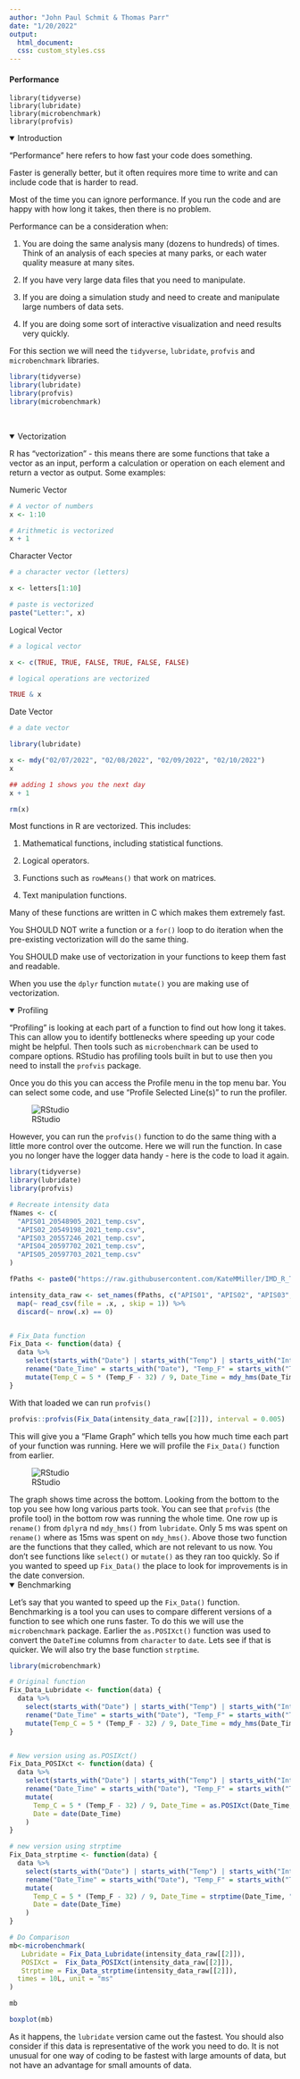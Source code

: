 ```yaml
---
author: "John Paul Schmit & Thomas Parr"
date: "1/20/2022"
output: 
  html_document:
  css: custom_styles.css
---
```


#### Performance
```r_Day2_Mod3_librarys
library(tidyverse)
library(lubridate)
library(microbenchmark)
library(profvis)
```

  
<details open><summary class='drop'>Introduction</summary>

"Performance" here refers to how fast your code does something.

Faster is generally better, but it often requires more time to write and can include code that is harder to read.

Most of the time you can ignore performance. If you run the code and are happy with how long it takes, then there is no problem.

Performance can be a consideration when:

  1) You are doing the same analysis many (dozens to hundreds) of times. Think of an analysis of each species at many parks, or each water quality measure at many sites.  
    
  2) If you have very large data files that you need to manipulate.  
    
  3) If you are doing a simulation study and need to create and manipulate large numbers of data sets. 
    
  4) If you are doing some sort of interactive visualization and need results very quickly. 
  
  
For this section we will need the `tidyverse`, `lubridate`, `profvis` and `microbenchmark` libraries. 

```r

library(tidyverse)
library(lubridate)
library(profvis)
library(microbenchmark)
```

  
</details>

<br>

<details open><summary class='drop'> Vectorization </summary>
R has "vectorization" - this means there are some functions that take a vector as an input, perform a calculation or operation on each element and return a vector as output. Some examples:

Numeric Vector
```r
# A vector of numbers
x <- 1:10

# Arithmetic is vectorized
x + 1
```

Character Vector
```r
# a character vector (letters)

x <- letters[1:10]

# paste is vectorized
paste("Letter:", x)

```

Logical Vector
```r
# a logical vector

x <- c(TRUE, TRUE, FALSE, TRUE, FALSE, FALSE)

# logical operations are vectorized

TRUE & x

```

Date Vector
```r
# a date vector

library(lubridate)

x <- mdy("02/07/2022", "02/08/2022", "02/09/2022", "02/10/2022")
x
```


```r
## adding 1 shows you the next day
x + 1

rm(x)

```

Most functions in R are vectorized. This includes:

1) Mathematical functions, including statistical functions.  
  
2) Logical operators.  
  
3) Functions such as `rowMeans()` that work on matrices.  
  
4) Text manipulation functions.  
  
Many of these functions are written in C which makes them extremely fast. 

You SHOULD NOT write a function or a `for()` loop to do iteration when the pre-existing vectorization will do the same thing.

You SHOULD make use of vectorization in your functions to keep them fast and readable.

When you use the `dplyr` function `mutate()` you are making use of vectorization. 

</details>


<details open><summary class='drop'>Profiling</summary>

"Profiling" is looking at each part of a function to find out how long it takes. This can allow you to identify bottlenecks where speeding up your code might be helpful. Then tools such as `microbenchmark` can be used to compare options. RStudio has profiling tools built in but to use then you need to install the `profvis` package.

Once you do this you can access the Profile menu in the top menu bar. You can select some code, and use "Profile Selected Line(s)" to run the profiler.

![RStudio](images/profile_start.jpg)

However, you can run the `profvis()` function to do the same thing with a little more control over the outcome. Here we will run the function. In case you no longer have the logger data handy - here is the code to load it again.

```r
library(tidyverse)
library(lubridate)
library(profvis)

# Recreate intensity data
fNames <- c(
  "APIS01_20548905_2021_temp.csv",
  "APIS02_20549198_2021_temp.csv",
  "APIS03_20557246_2021_temp.csv",
  "APIS04_20597702_2021_temp.csv",
  "APIS05_20597703_2021_temp.csv"
)

fPaths <- paste0("https://raw.githubusercontent.com/KateMMiller/IMD_R_Training_Intro/master/Data/", fNames)

intensity_data_raw <- set_names(fPaths, c("APIS01", "APIS02", "APIS03", "APIS04", "APIS05")) %>%
  map(~ read_csv(file = .x, , skip = 1)) %>%
  discard(~ nrow(.x) == 0)


# Fix_Data function
Fix_Data <- function(data) {
  data %>%
    select(starts_with("Date") | starts_with("Temp") | starts_with("Intensity")) %>%
    rename("Date_Time" = starts_with("Date"), "Temp_F" = starts_with("Temp"), "Intensity" = starts_with("Intensity")) %>%
    mutate(Temp_C = 5 * (Temp_F - 32) / 9, Date_Time = mdy_hms(Date_Time), Date = date(Date_Time))
}


```

With that loaded we can run `profvis()`

```r

profvis::profvis(Fix_Data(intensity_data_raw[[2]]), interval = 0.005)

```


This will give you a "Flame Graph" which tells you how much time each part of your function was running. Here we will profile the `Fix_Data()` function from earlier. 

![RStudio](images/flame_graph.jpg)

The graph shows time across the bottom. Looking from the bottom to the top you see how long various parts took. You can see that `profvis` (the profile tool) in the bottom row was running the whole time. One row up is `rename()` from `dplyr`a nd `mdy_hms()` from `lubridate`. Only 5 ms was spent on `rename()` where as 15ms was spent on `mdy_hms()`. Above those two function are the functions that they called, which are not relevant to us now. You don't see functions like `select()` or `mutate()` as they ran too quickly. So if you wanted to speed up `Fix_Data()` the place to look for improvements is in the date conversion. 
</details>


<details open><summary class='drop'> Benchmarking </summary>

Let's say that you wanted to speed up the `Fix_Data()` function. Benchmarking is a tool you can uses to compare different versions of a function to see which one runs faster. To do this we will use the `microbenchmark` package. Earlier the `as.POSIXct()` function was used to convert the `DateTime` columns from `character` to `date`. Lets see if that is quicker. We will also try the base function `strptime`.


```r

library(microbenchmark)

# Original function
Fix_Data_Lubridate <- function(data) {
  data %>%
    select(starts_with("Date") | starts_with("Temp") | starts_with("Intensity")) %>%
    rename("Date_Time" = starts_with("Date"), "Temp_F" = starts_with("Temp"), "Intensity" = starts_with("Intensity")) %>%
    mutate(Temp_C = 5 * (Temp_F - 32) / 9, Date_Time = mdy_hms(Date_Time), Date = date(Date_Time))
}


# New version using as.POSIXct()
Fix_Data_POSIXct <- function(data) {
  data %>%
    select(starts_with("Date") | starts_with("Temp") | starts_with("Intensity")) %>%
    rename("Date_Time" = starts_with("Date"), "Temp_F" = starts_with("Temp"), "Intensity" = starts_with("Intensity")) %>%
    mutate(
      Temp_C = 5 * (Temp_F - 32) / 9, Date_Time = as.POSIXct(Date_Time, "%m/%d/%y %H:%M:%S", tz = "UCT"),
      Date = date(Date_Time)
    )
}

# new version using strptime
Fix_Data_strptime <- function(data) {
  data %>%
    select(starts_with("Date") | starts_with("Temp") | starts_with("Intensity")) %>%
    rename("Date_Time" = starts_with("Date"), "Temp_F" = starts_with("Temp"), "Intensity" = starts_with("Intensity")) %>%
    mutate(
      Temp_C = 5 * (Temp_F - 32) / 9, Date_Time = strptime(Date_Time, "%m/%d/%y %H:%M:%S", tz = "UCT"),
      Date = date(Date_Time)
    )
}

# Do Comparison
mb<-microbenchmark(
   Lubridate = Fix_Data_Lubridate(intensity_data_raw[[2]]),
   POSIXct =  Fix_Data_POSIXct(intensity_data_raw[[2]]),
   Strptime = Fix_Data_strptime(intensity_data_raw[[2]]),
  times = 10L, unit = "ms"
)

mb

boxplot(mb)
```


As it happens, the `lubridate` version came out the fastest. You should also consider if this data is representative of the work you need to do. It is not unusual for one way of coding to be fastest with large amounts of data, but not have an advantage for small amounts of data. 


</details>

